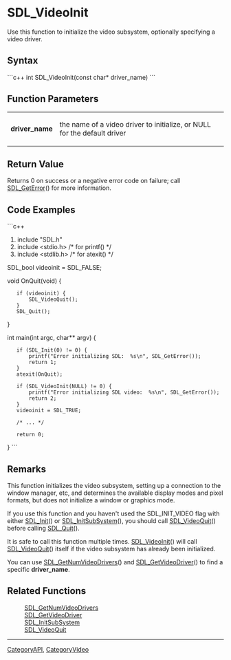
= SDL_VideoInit =
Use this function to initialize the video subsystem, optionally specifying a video driver.


== Syntax ==
```c++
int SDL_VideoInit(const char* driver_name)
```

== Function Parameters ==
{|
|'''driver_name'''
|the name of a video driver to initialize, or NULL for the default driver
|}

== Return Value ==
Returns 0 on success or a negative error code on failure; call [[SDL_GetError]]() for more information.

== Code Examples ==
```c++
#include "SDL.h"
#include <stdio.h> /* for printf() */
#include <stdlib.h> /* for atexit() */

SDL_bool videoinit = SDL_FALSE;

void OnQuit(void) {
    if (videoinit) {
        SDL_VideoQuit();
    }
    SDL_Quit();
}

int main(int argc, char** argv) {
    if (SDL_Init(0) != 0) {
        printf("Error initializing SDL:  %s\n", SDL_GetError());
        return 1;
    }
    atexit(OnQuit);

    if (SDL_VideoInit(NULL) != 0) {
        printf("Error initializing SDL video:  %s\n", SDL_GetError());
        return 2;
    }
    videoinit = SDL_TRUE;

    /* ... */

    return 0;
}
```

== Remarks ==
This function initializes the video subsystem, setting up a connection to the window manager, etc, and determines the available display modes and pixel formats, but does not initialize a window or graphics mode.

If you use this function and you haven't used the SDL_INIT_VIDEO flag with either [[SDL_Init]]() or [[SDL_InitSubSystem]](), you should call [[SDL_VideoQuit]]() before calling [[SDL_Quit]]().

It is safe to call this function multiple times. [[SDL_VideoInit]]() will call [[SDL_VideoQuit]]() itself if the video subsystem has already been initialized.

You can use [[SDL_GetNumVideoDrivers]]() and [[SDL_GetVideoDriver]]() to find a specific '''driver_name'''.

== Related Functions ==
:[[SDL_GetNumVideoDrivers]]
:[[SDL_GetVideoDriver]]
:[[SDL_InitSubSystem]]
:[[SDL_VideoQuit]]

----
[[CategoryAPI]], [[CategoryVideo]]
